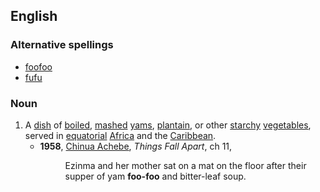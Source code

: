 {{also|fufú}}
==English==

===Alternative spellings===
{{wikipedia|fufu|foo-foo}}
* [[foofoo]]
* [[fufu]]

===Noun===
{{en-noun|-}}

# A [[dish]] of [[boil]]ed, [[mash]]ed [[yam]]s, [[plantain]], or other [[starchy]] [[vegetable]]s, served in [[equatorial]] [[Africa]] and the [[Caribbean]].
#* '''1958''', [[w:Chinua_Achebe|Chinua Achebe]], ''Things Fall Apart'', ch 11,
#*: Ezinma and her mother sat on a mat on the floor after their supper of yam '''foo-foo''' and bitter-leaf soup.